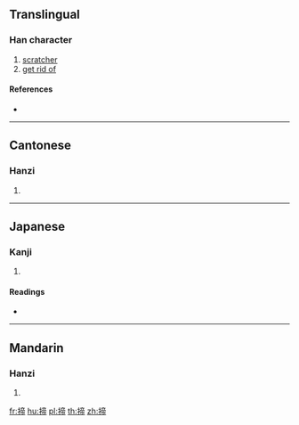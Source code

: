 ==Translingual==

===Han character===
{{Han char|rn=64|rad=手|as=09|sn=12|four=50027|canj=QYBB|ids=⿰扌帝}}

# [[scratcher]]
# [[get rid of]]

====References====
* {{Han ref|kx=0443.210|dkj=12379|dj=0794.210|hdz=31923.060|uh=63E5|ud=25573|bh=D956|bd=55638}}

----

==Cantonese==

===Hanzi===
{{yue-hanzi|jyut=[[dai3]], [[tai3]], [[zaai6]]|y=dai3, tai3, jaai6}}

# {{defn|lang=yue|sort=手09}}

----

==Japanese==

===Kanji===
{{ja-kanji|grade=|rs=手09}}

# {{defn|lang=ja|sort=手09}}

====Readings====
* {{ja-readings|on=[[てい]] (tei), [[たい]] (tai), [[てき]] (teki), [[ちゃく]] (chaku)|kun=[[こうがい]] (kougai)}}

----

==Mandarin==

===Hanzi===
{{cmn-hanzi|pin=[[tì]] ([[ti4]])|wg=t'i<sup>4</sup>}}

# {{defn|lang=cmn|sort=手09}}

[[fr:揥]]
[[hu:揥]]
[[pl:揥]]
[[th:揥]]
[[zh:揥]]